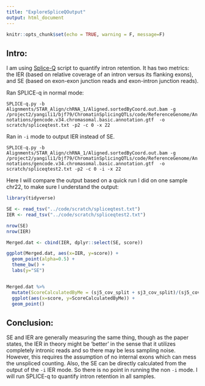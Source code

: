 ```yaml
---
title: "ExploreSpliceQOutput"
output: html_document
---
```


```r
knitr::opts_chunk$set(echo = TRUE, warning = F, message=F)
```

## Intro:

I am using [Splice-Q](https://bmcbioinformatics.biomedcentral.com/articles/10.1186/s12859-021-04282-6) script to quantify intron retention. It has two metrics: the IER (based on relative coverage of an intron versus its flanking exons), and SE (based on exon-exon junction reads and exon-intron junction reads).


Ran SPLICE-q in normal mode:

`SPLICE-q.py -b Alignments/STAR_Align/chRNA_1/Aligned.sortedByCoord.out.bam -g /project2/yangili1/bjf79/ChromatinSplicingQTLs/code/ReferenceGenome/Annotations/gencode.v34.chromasomal.basic.annotation.gtf  -o scratch/spliceqtest.txt -p2 -c 0 -x 22`


Ran in `-i` mode to output IER instead of SE.

`SPLICE-q.py -b Alignments/STAR_Align/chRNA_1/Aligned.sortedByCoord.out.bam -g /project2/yangili1/bjf79/ChromatinSplicingQTLs/code/ReferenceGenome/Annotations/gencode.v34.chromasomal.basic.annotation.gtf  -o scratch/spliceqtest2.txt -p2 -c 0 -i -x 22`

Here I will compare the output based on a quick run I did on one sample chr22, to make sure I understand the output:

```r
library(tidyverse)

SE <- read_tsv("../code/scratch/spliceqtest.txt")
IER <- read_tsv("../code/scratch/spliceqtest2.txt")

nrow(SE)
nrow(IER)

Merged.dat <- cbind(IER, dplyr::select(SE, score))

ggplot(Merged.dat, aes(x=IER, y=score)) +
  geom_point(alpha=0.5) +
  theme_bw() +
  labs(y="SE")


Merged.dat %>%
  mutate(ScoreCalculatedByMe = (sj5_cov_split + sj3_cov_split)/(sj5_cov_nonsplit+sj5_cov_split+sj3_cov_nonsplit+sj3_cov_split)) %>%
  ggplot(aes(x=score, y=ScoreCalculatedByMe)) +
  geom_point()
```

## Conclusion:

SE and IER are generally measuring the same thing, though as the paper states, the IER in theory might be 'better' in the sense that it utilizes completely intronic reads and so there may be less sampling noise. However, this requires the assumption of no internal exons which can mess the unspliced counting. Also, the SE can be directly calculated from the output of the `-i` IER mode. So there is no point in running the non `-i` mode. I will run SPLICE-q to quantify intron retention in all samples.
